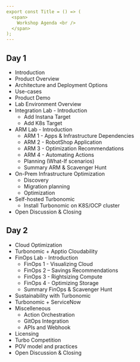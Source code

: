```yaml
---
export const Title = () => (
  <span>
    Workshop Agenda <br />
  </span>
);
---
```


##  Day 1
- Introduction
- Product Overview
- Architecture and Deployment Options
- Use-cases
- Product Demo
- Lab Environment Overview
- Integration Lab - Introduction
  - Add Instana Target
  - Add K8s Target
- ARM Lab - Introduction
  - ARM 1 - Apps & Infrastructure Dependencies
  - ARM 2 - RobotShop Application
  - ARM 3 - Optimization Recommendations
  - ARM 4 - Automating Actions
  - Planning (What-If scenarios) 
  - Summary ARM & Scavenger Hunt
- On-Prem Infrastructure Optimization 
  - Discovery
  - Migration planning
  - Optimization
- Self-hosted Turbonomic 
  - Install Turbonomic on K8S/OCP cluster
- Open Discussion & Closing

##  Day 2
- Cloud Optimization
- Turbonomic + Apptio Cloudability
- FinOps Lab - Introduction
  - FinOps 1 - Visualizing Cloud
  - FinOps 2 – Savings Recommendations
  - FinOps 3 - Rightsizing Compute
  - FinOps 4 - Optimizing Storage
  - Summary FinOps & Scavenger Hunt
- Sustainability with Turbonomic
- Turbonomic + ServiceNow
- Miscelleneous
  - Action Orchestration
  - GitOps Integration
  - APIs and Webhook
- Licensing
- Turbo Competition
- POV model and practices
- Open Discussion & Closing

